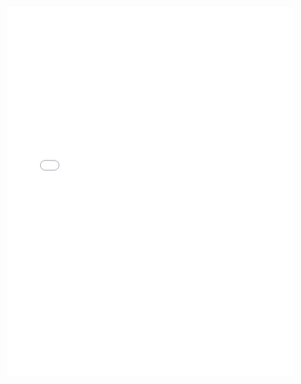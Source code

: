 
<iframe src="productions/Bichat2020hierarchical.pdf" width="100%" height="650px" frameborder="0"></iframe>

